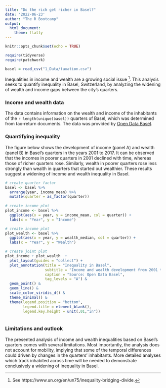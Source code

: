 ```yaml
---
title: "Do the rich get richer in Basel?"
date: '2022-06-23'
author: "The R Bootcamp"
output: 
  html_document: 
    theme: flatly
---
```


```r
knitr::opts_chunk$set(echo = TRUE)

require(tidyverse)
require(patchwork)

basel = read_csv("1_Data/taxation.csv")
```


Inequalities in income and wealth are a growing social issue ^[See https://www.un.org/en/un75/inequality-bridging-divide.]. This analysis seeks to quantify inequality in Basel, Switzerland, by analyzing the widening of wealth and income gaps between the city's quarters.    

### Income and wealth data

The data contains information on the wealth and income of the inhabitants of the `r length(unique(basel))` quarters of Basel, which was determined from tax-return documents. The data was provided by [Open Data Basel](https://www.opendata.bs.ch/). 

### Quantifying inequality

The figure below shows the development of income (panel A) and wealth (panel B) in Basel's quarters in the years 2001 to 2017. It can be observed that the incomes in poorer quarters in 2001 declined with time, whereas those of richer quarters rose. Similarly, wealth in poorer quarters rose less strongly than wealth in quarters that started out wealthier. These results suggest a widening of income and wealth inequality in Basel.    

```r
# create quarter factor
basel <- basel %>%
  arrange(year, income_mean) %>% 
  mutate(quarter = as_factor(quarter)) 
  
# create income plot
plot_income <- basel %>% 
  ggplot(aes(x = year, y = income_mean, col = quarter)) +
  labs(x = "Year", y = "Income")

# create income plot
plot_wealth <- basel %>%
  ggplot(aes(x = year, y = wealth_median, col = quarter)) +
  labs(x = "Year", y = "Wealth")

# create joint plot
plot_income + plot_wealth  + 
  plot_layout(guides = "collect") +
  plot_annotation(title = "Inequality in Basel",
                  subtitle = "Income and wealth development from 2001 to 2017",
                  caption = "Source: Open Data Basel",
                  tag_levels = "A") & 
  geom_point() & 
  geom_line() &
  scale_color_viridis_d() &
  theme_minimal() &
  theme(legend.position = "bottom",
        legend.title = element_blank(),
        legend.key.height = unit(.01,"in"))
  
```

### Limitations and outlook

The presented analysis of income and wealth inequalities based on Basel's quarters comes with several limitations. Most importantly, the analysis does not account for mobility, implying that some of the temporal differences could driven by changes in the quarters' inhabitants. More detailed analyses which track inhabited across time will be needed to  demonstrate conclusively a widening of inequality in Basel. 





